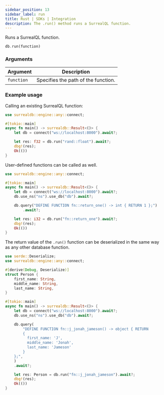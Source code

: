 ```yaml
---
sidebar_position: 13
sidebar_label: run
title: Rust | SDKs | Integration
description: The .run() method runs a SurrealQL function.
---
```


Runs a SurrealQL function.

```rust title="Method Syntax"
db.run(function)
```

### Arguments

<table>
    <thead>
        <tr>
            <th colspan="2" scope="col">Argument</th>
            <th colspan="2" scope="col">Description</th>
        </tr>
    </thead>
    <tbody>
        <tr>
            <td colspan="2" scope="row" data-label="Argument">
                <code>function</code>
            </td>
            <td colspan="2" scope="row" data-label="Description">
                Specifies the path of the function.
            </td>
        </tr>
    </tbody>
</table>


### Example usage

Calling an existing SurrealQL function:

```rust
use surrealdb::engine::any::connect;

#[tokio::main]
async fn main() -> surrealdb::Result<()> {
    let db = connect("ws://localhost:8000").await?;

    let res: f32 = db.run("rand::float").await?;
    dbg!(res);
    Ok(())
}
```

User-defined functions can be called as well.

```rust
use surrealdb::engine::any::connect;

#[tokio::main]
async fn main() -> surrealdb::Result<()> {
    let db = connect("ws://localhost:8000").await?;
    db.use_ns("ns").use_db("db").await?;

    db.query("DEFINE FUNCTION fn::return_one() -> int { RETURN 1 };")
        .await?;

    let res: i32 = db.run("fn::return_one").await?;
    dbg!(res);
    Ok(())
}
```

The return value of the `.run()` function can be deserialized in the same way as any other database function.

```rust
use serde::Deserialize;
use surrealdb::engine::any::connect;

#[derive(Debug, Deserialize)]
struct Person {
    first_name: String,
    middle_name: String,
    last_name: String,
}

#[tokio::main]
async fn main() -> surrealdb::Result<()> {
    let db = connect("ws://localhost:8000").await?;
    db.use_ns("ns").use_db("db").await?;

    db.query(
        "DEFINE FUNCTION fn::j_jonah_jameson() -> object { RETURN 
        { 
          first_name: 'J',
          middle_name: 'Jonah',
          last_name: 'Jameson'
        } 
    };",
    )
    .await?;

    let res: Person = db.run("fn::j_jonah_jameson").await?;
    dbg!(res);
    Ok(())
}
```